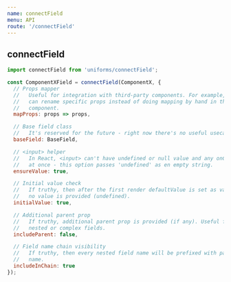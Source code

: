 ```yaml
---
name: connectField
menu: API
route: '/connectField'
---
```


## connectField

```js
import connectField from 'uniforms/connectField';

const ComponentXField = connectField(ComponentX, {
  // Props mapper
  //   Useful for integration with third-party components. For example, you
  //   can rename specific props instead of doing mapping by hand in the
  //   component.
  mapProps: props => props,

  // Base field class
  //   It's reserved for the future - right now there's no useful usecase.
  baseField: BaseField,

  // <input> helper
  //   In React, <input> can't have undefined or null value and any onChange
  //   at once - this option passes 'undefined' as en empty string.
  ensureValue: true,

  // Initial value check
  //   If truthy, then after the first render defaultValue is set as value if
  //   no value is provided (undefined).
  initialValue: true,

  // Additional parent prop
  //   If truthy, additional parent prop is provided (if any). Useful for
  //   nested or complex fields.
  includeParent: false,

  // Field name chain visibility
  //   If truthy, then every nested field name will be prefixed with parent
  //   name.
  includeInChain: true
});
```
